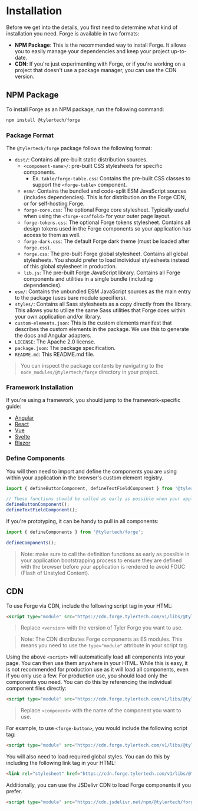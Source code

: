 
<Meta title="Getting Started/Installation" />

# Installation

Before we get into the details, you first need to determine what kind of installation you need. Forge is available in two formats:

- **NPM Package**: This is the recommended way to install Forge. It allows you to easily manage your dependencies and keep your project up-to-date.
- **CDN**: If you're just experimenting with Forge, or if you're working on a project that doesn't use a package manager, you can use the CDN version.

## NPM Package

To install Forge as an NPM package, run the following command:

```bash
npm install @tylertech/forge
```

### Package Format

The `@tylertech/forge` package follows the following format:

- `dist/`: Contains all pre-built static distribution sources.
  - `<component-name>/`: pre-built CSS stylesheets for specific components.
    - Ex. `table/forge-table.css`: Contains the pre-built CSS classes to support the `<forge-table>` component.
  - `esm/`: Contains the bundled and code-split ESM JavaScript sources (includes dependencies). This is for distribution on the Forge CDN, or for self-hosting Forge.
  - `forge-core.css`: The optional Forge core stylesheet. Typically useful when using the `<forge-scaffold>` for your outer page layout.
  - `forge-tokens.css`: The optional Forge tokens stylesheet. Contains all design tokens used in the Forge components so your application has access to them as well.
  - `forge-dark.css`: The default Forge dark theme (must be loaded after `forge.css`).
  - `forge.css`: The pre-built Forge global stylesheet. Contains all global stylesheets. You should prefer to load individual stylesheets instead of this global stylesheet in production.
  - `lib.js`: The pre-built Forge JavaScript library. Contains all Forge components and utilities in a single bundle (including dependencies).
- `esm/`: Contains the unbundled ESM JavaScript sources as the main entry to the package (uses bare module specifiers).
- `styles/`: Contains all Sass stylesheets as a copy directly from the library. This allows you to utilize the same Sass utilities that Forge does within your own application and/or library.
- `custom-elements.json`: This is the custom elements manifest that describes the custom elements in the package. We use this to generate the docs and Angular adapters.
- `LICENSE`: The Apache 2.0 license.
- `package.json`: The package specification.
- `README.md`: This README.md file.

> You can inspect the package contents by navigating to the `node_modules/@tylertech/forge` directory in your project.

### Framework Installation

If you're using a framework, you should jump to the framework-specific guide:

- [Angular](?path=/docs/frameworks-angular--docs)
- [React](?path=/docs/frameworks-react--docs)
- [Vue](?path=/docs/frameworks-vue--docs)
- [Svelte](?path=/docs/frameworks-svelte--docs)
- [Blazor](?path=/docs/frameworks-blazor--docs)

### Define Components

You will then need to import and define the components you are using within your application in the browser's custom element registry.

```javascript
import { defineButtonComponent, defineTextFieldComponent } from '@tylertech/forge';

// These functions should be called as early as possible when your application is bootstrapping
defineButtonComponent();
defineTextFieldComponent();
```

If you're prototyping, it can be handy to pull in all components:

```javascript
import { defineComponents } from '@tylertech/forge';

defineComponents();
```

> Note: make sure to call the definition functions as early as possible in your application bootstrapping process to ensure they are
> defined with the browser before your application is rendered to avoid FOUC (Flash of Unstyled Content).

## CDN

To use Forge via CDN, include the following script tag in your HTML:

```html
<script type="module" src="https://cdn.forge.tylertech.com/v1/libs/@tylertech/forge@<version>/index.js"></script>
```

>Replace `<version>` with the version of Tyler Forge you want to use.

> Note: The CDN distributes Forge components as ES modules. This means you need to use the `type="module"` attribute in your script tag.

Using the above `<script>` will automatically load **all** components into your page. You can then use them anywhere in your HTML. While this is easy,
it is not recommended for production use as it will load all components, even if you only use a few. For production use, you should load only the components
you need. You can do this by referencing the individual component files directly:

```html
<script type="module" src="https://cdn.forge.tylertech.com/v1/libs/@tylertech/forge@<version>/<component>/index.js"></script>
```

> Replace `<component>` with the name of the component you want to use.

For example, to use `<forge-button>`, you would include the following script tag:

```html
<script type="module" src="https://cdn.forge.tylertech.com/v1/libs/@tylertech/forge@<version>/button/index.js"></script>
```

You will also need to load required global styles. You can do this by including the following link tag in your HTML:

```html
<link rel="stylesheet" href="https://cdn.forge.tylertech.com/v1/libs/@tylertech/forge@<version>/forge.css">
```

Additionally, you can use the JSDelivr CDN to load Forge components if you prefer.

```html
<script type="module" src="https://cdn.jsdelivr.net/npm/@tylertech/forge@<version>/dist/esm/index.js">
```
